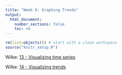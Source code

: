 ```yaml
---
title: "Week 6: Graphing Trends"
output:
  html_document:
    number_sections: false
    toc: no
---
```


```r
rm(list=objects()) # start with a clean workspace
source("knitr_setup.R")
```

Wilke: [13 - Visualizing time series](https://serialmentor.com/dataviz/time-series.html)

Wilke: [14 - Visualizing trends](https://serialmentor.com/dataviz/visualizing-trends.html)
